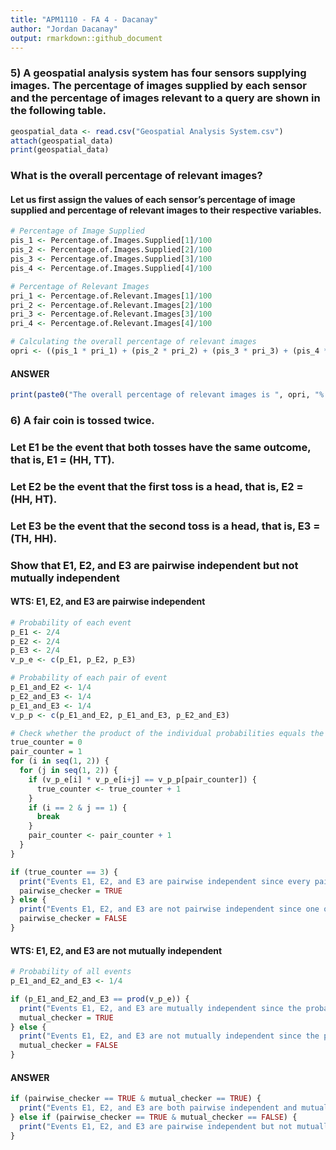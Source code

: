 ---
title: "APM1110 - FA 4 - Dacanay"
author: "Jordan Dacanay"
output: rmarkdown::github_document
---

### 5) A geospatial analysis system has four sensors supplying images. The percentage of images supplied by each sensor and the percentage of images relevant to a query are shown in the following table.
```{r}
geospatial_data <- read.csv("Geospatial Analysis System.csv")
attach(geospatial_data)
print(geospatial_data)
```
### What is the overall percentage of relevant images?
#### Let us first assign the values of each sensor's percentage of image supplied and percentage of relevant images to their respective variables.
```{r}
# Percentage of Image Supplied
pis_1 <- Percentage.of.Images.Supplied[1]/100
pis_2 <- Percentage.of.Images.Supplied[2]/100
pis_3 <- Percentage.of.Images.Supplied[3]/100
pis_4 <- Percentage.of.Images.Supplied[4]/100

# Percentage of Relevant Images
pri_1 <- Percentage.of.Relevant.Images[1]/100
pri_2 <- Percentage.of.Relevant.Images[2]/100
pri_3 <- Percentage.of.Relevant.Images[3]/100
pri_4 <- Percentage.of.Relevant.Images[4]/100

# Calculating the overall percentage of relevant images
opri <- ((pis_1 * pri_1) + (pis_2 * pri_2) + (pis_3 * pri_3) + (pis_4 * pri_4)) * 100
```

#### ANSWER
```{r}
print(paste0("The overall percentage of relevant images is ", opri, "%."))
```


### 6) A fair coin is tossed twice. 
### Let E1 be the event that both tosses have the same outcome, that is, E1 = (HH, TT).
### Let E2 be the event that the first toss is a head, that is, E2 = (HH, HT).
### Let E3 be the event that the second toss is a head, that is, E3 = (TH, HH).
### Show that E1, E2, and E3 are pairwise independent but not mutually independent

#### WTS: E1, E2, and E3 are pairwise independent
```{r}
# Probability of each event
p_E1 <- 2/4
p_E2 <- 2/4
p_E3 <- 2/4
v_p_e <- c(p_E1, p_E2, p_E3)

# Probability of each pair of event
p_E1_and_E2 <- 1/4
p_E2_and_E3 <- 1/4
p_E1_and_E3 <- 1/4
v_p_p <- c(p_E1_and_E2, p_E1_and_E3, p_E2_and_E3)

# Check whether the product of the individual probabilities equals the probability of their intersections.
true_counter = 0
pair_counter = 1
for (i in seq(1, 2)) {
  for (j in seq(1, 2)) {
    if (v_p_e[i] * v_p_e[i+j] == v_p_p[pair_counter]) {
      true_counter <- true_counter + 1
    }
    if (i == 2 & j == 1) {
      break
    }
    pair_counter <- pair_counter + 1
  }
}

if (true_counter == 3) {
  print("Events E1, E2, and E3 are pairwise independent since every pair of events taken from the set is independent.")
  pairwise_checker = TRUE
} else {
  print("Events E1, E2, and E3 are not pairwise independent since one or more pair of events taken from the set is/are not independent.")
  pairwise_checker = FALSE
}
```

#### WTS: E1, E2, and E3 are not mutually independent
```{r}
# Probability of all events
p_E1_and_E2_and_E3 <- 1/4

if (p_E1_and_E2_and_E3 == prod(v_p_e)) {
  print("Events E1, E2, and E3 are mutually independent since the probability of the intersection of all three events is equal to the product of the probabilities of the individual events.")
  mutual_checker = TRUE
} else {
  print("Events E1, E2, and E3 are not mutually independent since the probability of the intersection of all three events is not equal to the product of the probabilities of the individual events.")
  mutual_checker = FALSE
}
```

#### ANSWER
```{r}
if (pairwise_checker == TRUE & mutual_checker == TRUE) {
  print("Events E1, E2, and E3 are both pairwise independent and mutually independent.")
} else if (pairwise_checker == TRUE & mutual_checker == FALSE) {
  print("Events E1, E2, and E3 are pairwise independent but not mutually independent.")
}
```








